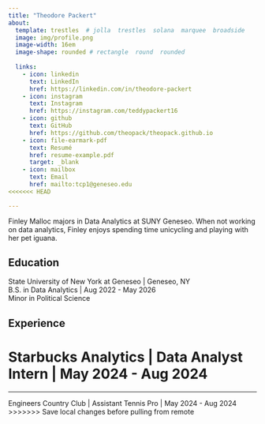 ```yaml
---
title: "Theodore Packert"
about:
  template: trestles  # jolla  trestles  solana  marquee  broadside
  image: img/profile.png
  image-width: 16em
  image-shape: rounded # rectangle  round  rounded
  
  links:
    - icon: linkedin
      text: LinkedIn
      href: https://linkedin.com/in/theodore-packert
    - icon: instagram
      text: Instagram
      href: https://instagram.com/teddypackert16
    - icon: github
      text: GitHub
      href: https://github.com/theopack/theopack.github.io
    - icon: file-earmark-pdf
      text: Resumé
      href: resume-example.pdf
      target: _blank
    - icon: mailbox
      text: Email
      href: mailto:tcp1@geneseo.edu
<<<<<<< HEAD

---
```



Finley Malloc majors in Data Analytics at SUNY Geneseo. When not working on data analytics, Finley enjoys spending time unicycling and playing with her pet iguana.

## Education

State University of New York at Geneseo | Geneseo, NY <br>
B.S. in Data Analytics | Aug 2022 - May 2026 <br>
Minor in Political Science

## Experience

Starbucks Analytics | Data Analyst Intern | May 2024 - Aug 2024
=======
---
Engineers Country Club | Assistant Tennis Pro | May 2024 - Aug 2024
>>>>>>> Save local changes before pulling from remote


